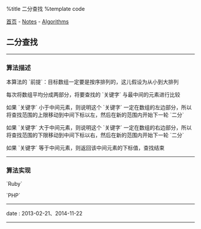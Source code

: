 %title 二分查找
%template code

[[../../index|首页]] - [[../index|Notes]] - [[index|Algorithms]]
==二分查找==
----
===算法描述===

本算法的 `前提`：目标数组一定要是按序排列的，这儿假设为从小到大排列

每次将数组平均分成两部分，将要查找的 `关键字` 与最中间的元素进行比较

如果 `关键字` 小于中间元素，则说明这个 `关键字` 一定在数组的左边部分，所以将查找范围的上限移动到中间下标以左，然后在新的范围内开始下一轮 `二分`

如果 `关键字` 大于中间元素，则说明这个 `关键字` 一定在数组的右边部分，所以将查找范围的下限移动到中间下标以右，然后在新的范围内开始下一轮 `二分`

如果 `关键字` 等于中间元素，则返回该中间元素的下标值，查找结束
----
===算法实现===

`Ruby`
{{{Ruby
# 二分
class Array
  def binary_search (key)
    lo, hi = 0, self.length - 1
    while lo <= hi
      mid = lo + (hi - lo) / 2
      hi = mid - 1 if key < self[mid]
      lo = mid + 1 if key > self[mid]
      return mid if key == self[mid]
    end
    -1
  end
end


# 测试
arr = (?a..?z).to_a
i = arr.binary_search ?e
printf '%d => %s' % [i, arr[i]] unless i == -1
}}}

`PHP`
{{{PHP
<?php

// 二分
function binary_search ($arr, $key) {
    list($lo, $hi) = array(0, count($arr) - 1);
    while ($lo <= $hi) {
        $mid = intval($lo + ($hi - $lo) / 2);
        if ($key < $arr[$mid]) {
            $hi = $mid - 1;
        } elseif ($key > $arr[$mid]) {
            $lo = $mid + 1;
        } else {
            return $mid;
        }
    }
    return -1;
}


// 测试
$arr = range('a', 'z');
$i = binary_search($arr, 'e');
if ($i != -1) {
    echo "{$i} => {$arr[$i]}";
}
}}}
----
<red>date</red> : 2013-02-21、2014-11-22
----
